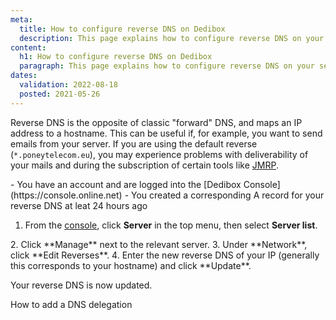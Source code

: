 ```yaml
---
meta:
  title: How to configure reverse DNS on Dedibox
  description: This page explains how to configure reverse DNS on your server
content:
  h1: How to configure reverse DNS on Dedibox
  paragraph: This page explains how to configure reverse DNS on your server
dates:
  validation: 2022-08-18
  posted: 2021-05-26
---
```


Reverse DNS is the opposite of classic "forward" DNS, and maps an IP address to a hostname. This can be useful if, for example, you want to send emails from your server. If you are using the default reverse (`*.poneytelecom.eu`), you may experience problems with deliverability of your mails and during the subscription of certain tools like [JMRP](https://postmaster.live.com/snds/JMRP.aspx). 

<Message type="requirement">
  - You have an account and are logged into the [Dedibox Console](https://console.online.net) 
  - You created a corresponding A record for your reverse DNS at leat 24 hours ago
</Message>

1. From the [console](https://console.online.net), click **Server** in the top menu, then select **Server list**.
  <Lightbox src="scaleway-dedibox-server-list.webp" alt="" />
2. Click **Manage** next to the relevant server.
3. Under **Network**, click **Edit Reverses**.
  <Lightbox src="scaleway-edit-reverse-button.webp" alt="" />
4. Enter the new reverse DNS of your IP (generally this corresponds to your hostname) and click **Update**.
  <Lightbox src="scaleway-edit-reverse-panel.webp" alt="" />

  Your reverse DNS is now updated.


<Navigation title="See Also">
  <NextButton to="/dedibox-network/dns/how-to/add-dns-delegation/">How to add a DNS delegation</NextButton>
</Navigation>
